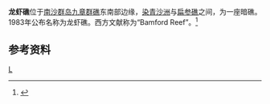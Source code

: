 {{coord |9|53|N|114|32|E|display=title|scale:500000_type:island_region:CN}}
{{Location map
 |Spratly_Islands
 |mark=<!--dot-->Blue pog.svg
 |lat_deg=9|lat_min=53|lat_sec =
 |lon_deg=114|lon_min=32|lon_sec =
 |caption=龙虾礁在[[南海|南海]]的位置。
 |position=right
 |width=300
 |float=right
}}
{{九章群礁}}
'''龙虾礁'''位于[[南沙群岛|南沙群岛]][[九章群礁|九章群礁]]东南部边缘，[[染青沙洲|染青沙洲]]与[[扁参礁|扁参礁]]之间，为一座暗礁。1983年公布名称为龙虾礁。西方文献称为“Bamford Reef”。<ref>{{cite book zh |author=广东省地名委员会 |title=《南海诸岛地名资料汇编》 |format=M |edition=1 |location=广州 |publisher=广东省地图出版社 |date=1988 |pages=199|id= ISBN 80522-023-9}}</ref>

==参考资料==
{{reflist}}

{{有争议的地区小作品}}
{{South China Sea Islands}}

[[Category:南沙群岛|L]]